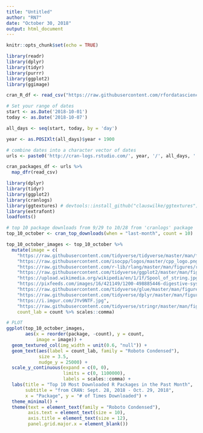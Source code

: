 ```yaml
---
title: "Untitled"
author: "RN7"
date: "October 30, 2018"
output: html_document
---
```


```r
knitr::opts_chunk$set(echo = TRUE)
```

```r
library(readr)
library(dplyr)
library(tidyr)
library(purrr)
library(ggplot2)
library(ggimage)
```



```r
cran_R_df <- read_csv("https://raw.githubusercontent.com/rfordatascience/tidytuesday/master/data/2018-10-30/r_downloads_year.csv") %>% select(-X1)
```



```r
# Set your range of dates
start <- as.Date('2018-10-01')
today <- as.Date('2018-10-07')

all_days <- seq(start, today, by = 'day')

year <- as.POSIXlt(all_days)$year + 1900

# combine dates into a character vector of dates
urls <- paste0('http://cran-logs.rstudio.com/', year, '/', all_days, '.csv.gz')

cran_packages_df <- urls %>%
  map_dfr(read_csv)
```




```r
library(dplyr)
library(tidyr)
library(ggplot2)
library(cranlogs)
library(ggtextures) # devtools::install_github("clauswilke/ggtextures")
library(extrafont)
loadfonts()

# top 10 package downloads from 9/29 to 10/28 from 'cranlogs' package
top_10_october <- cran_top_downloads(when = "last-month", count = 10)

top_10_october_images <- top_10_october %>% 
  mutate(image = c(
    "https://raw.githubusercontent.com/tidyverse/tidyverse/master/man/figures/logo.png",
    "https://raw.githubusercontent.com/isocpp/logos/master/cpp_logo.png",
    "https://raw.githubusercontent.com/r-lib/rlang/master/man/figures/rlang.png",
    "https://raw.githubusercontent.com/tidyverse/ggplot2/master/man/figures/logo.png",
    "https://upload.wikimedia.org/wikipedia/en/1/1f/Spool_of_string.jpg",
    "https://pixfeeds.com/images/16/421149/1200-498885446-digestive-system.jpg",
    "https://raw.githubusercontent.com/tidyverse/glue/master/man/figures/logo.png",
    "https://raw.githubusercontent.com/tidyverse/dplyr/master/man/figures/logo.png",
    "https://i.imgur.com/JYv9NTF.jpg",
    "https://raw.githubusercontent.com/tidyverse/stringr/master/man/figures/logo.png"),
    count_lab = count %>% scales::comma)

# PLOT
ggplot(top_10_october_images, 
       aes(x = reorder(package, -count), y = count, 
           image = image)) +
  geom_textured_col(img_width = unit(0.6, "null")) +
  geom_text(aes(label = count_lab, family = "Roboto Condensed"), 
            size = 3.5,
            nudge_y = 25000) +
  scale_y_continuous(expand = c(0, 0),
                     limits = c(0, 1100000),
                     labels = scales::comma) +
  labs(title = "Top 10 Most Downloaded R Packages in the Past Month",
       subtitle = "from CRAN: Sept. 28, 2018 - Oct. 29, 2018",
       x = "Package", y = "# of Times Downloaded") +
  theme_minimal() +
  theme(text = element_text(family = "Roboto Condensed"),
        axis.text = element_text(size = 10),
        axis.title = element_text(size = 12),
        panel.grid.major.x = element_blank())
```

